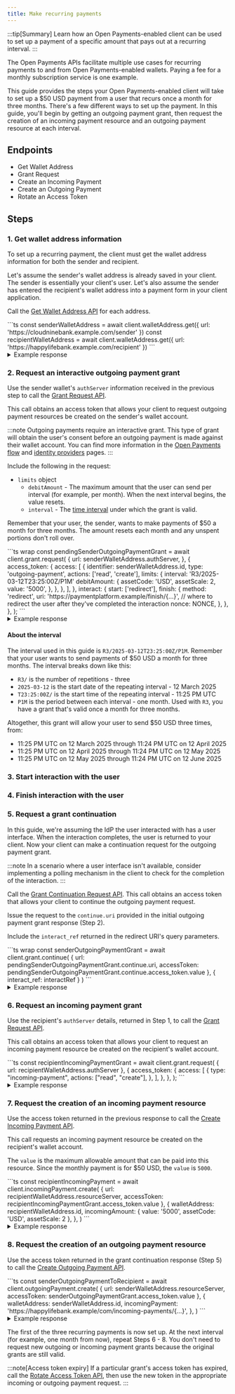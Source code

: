```yaml
---
title: Make recurring payments
---
```



:::tip[Summary]
Learn how an Open Payments-enabled client can be used to set up a payment of a specific amount that pays out at a recurring interval.
:::

The Open Payments APIs facilitate multiple use cases for recurring payments to and from Open Payments-enabled wallets. Paying a fee for a monthly subscription service is one example.

This guide provides the steps your Open Payments-enabled client will take to set up a $50 USD payment from a user that recurs once a month for three months. There's a few different ways to set up the payment. In this guide, you'll begin by getting an outgoing payment grant, then request the creation of an incoming payment resource and an outgoing payment resource at each interval.

## Endpoints

- <Badge text="GET" variant="note" /> <LinkOut href='https://openpayments.dev/apis/wallet-address-server/operations/get-wallet-address/'>Get Wallet Address</LinkOut>
- <Badge text="POST" variant="success" /> <LinkOut href='https://openpayments.dev/apis/auth-server/operations/post-request/'>Grant Request</LinkOut>
- <Badge text="POST" variant="success" /> <LinkOut href='https://openpayments.dev/apis/resource-server/operations/create-incoming-payment/'>Create an Incoming Payment</LinkOut>
- <Badge text="POST" variant="success" /> <LinkOut href='https://openpayments.dev/apis/resource-server/operations/create-outgoing-payment/'>Create an Outgoing Payment</LinkOut>
- <Badge text="POST" variant="success" /> <LinkOut href='https://openpayments.dev/apis/auth-server/operations/post-token/'>Rotate an Access Token</LinkOut>

## Steps

### 1. Get wallet address information

To set up a recurring payment, the client must get the wallet address information for both the sender and recipient.

Let's assume the sender's wallet address is already saved in your client. The sender is essentially your client's user. Let's also assume the sender has entered the recipient's wallet address into a payment form in your client application.

Call the <Badge text="GET" variant="note" /> [Get Wallet Address API](/apis/wallet-address-server/operations/get-wallet-address) for each address.

<Tabs syncKey="lang">
<TabItem label='TypeScript/JavaScript' icon='seti:javascript'>
  ```ts
  const senderWalletAddress = await client.walletAddress.get({
    url: 'https://cloudninebank.example.com/sender'
  })
  const recipientWalletAddress = await client.walletAddress.get({
    url: 'https://happylifebank.example.com/recipient'
  })
  ```
</TabItem>
</Tabs>

<details>
  <summary>Example response</summary>
  The following shows an example response from the recipient's wallet provider. A similar response will be returned from the sender's wallet provider.
  ```json wrap
  {
    "id": "https://happylifebank.example.com/recipient",
    "assetCode": "USD",
    "assetScale": 2,
    "authServer": "https://auth.happylifebank.example.com/",
    "resourceServer": "https://happylifebank.example.com/op"
  }
  ```
</details>

### 2. Request an interactive outgoing payment grant

Use the sender wallet's `authServer` information received in the previous step to call the <Badge text="POST" variant="success" /> [Grant Request API](/apis/auth-server/operations/post-request).

This call obtains an access token that allows your client to request outgoing payment resources be created on the sender's wallet account.

:::note
Outgoing payments require an interactive grant. This type of grant will obtain the user's consent before an outgoing payment is made against their wallet account. You can find more information in the [Open Payments flow](/concepts/op-flow/#outgoing-payment) and [identity providers](/identity/idp) pages.
:::

Include the following in the request:

- `limits` object
  - `debitAmount` - The maximum amount that the user can send per interval (for example, per month). When the next interval begins, the value resets.
  - `interval` - The [time interval](#about-the-interval) under which the grant is valid.

Remember that your user, the sender, wants to make payments of $50 a month for three months. The amount resets each month and any unspent portions don't roll over.

<Tabs syncKey="lang">
<TabItem label='TypeScript/JavaScript' icon='seti:javascript'>
  ```ts wrap
  const pendingSenderOutgoingPaymentGrant = await client.grant.request(
    {
      url: senderWalletAddress.authServer,
    },
    {
      access_token: {
        access: [
          {
            identifier: senderWalletAddress.id,
            type: 'outgoing-payment',
            actions: ['read', 'create'],
            limits: {
              interval: 'R3/2025-03-12T23:25:00Z/P1M'
              debitAmount: {
                assetCode: 'USD',
                assetScale: 2,
                value: '5000',
              },
            },
          },
        ],
      },
      interact: {
        start: ['redirect'],
        finish: {
          method: 'redirect',
          uri: 'https://paymentplatform.example/finish/{...}', // where to redirect the user after they've completed the interaction
          nonce: NONCE,
        },
      },
    },
  );
  ```
</TabItem>
</Tabs>

<details>
  <summary>Example response</summary>
  ```json wrap
  {
    "interact": {
      "redirect": "https://auth.interledger-test.dev/{...}", // uri to redirect the user to, to begin interaction
      "finish": "..." // unique key to secure the callback
    },
    "continue": {
      "access_token": {
        "value": "..." // access token for continuing the outgoing payment grant request
      },
      "uri": "https://auth.interledger-test.dev/continue/{...}", // uri for continuing the outgoing payment grant request
      "wait": 30
    }
  }
  ```
</details>

#### About the interval

The interval used in this guide is `R3/2025-03-12T23:25:00Z/P1M`. Remember that your user wants to send payments of $50 USD a month for three months. The interval breaks down like this:

- `R3/` is the number of repetitions - three
- `2025-03-12` is the start date of the repeating interval - 12 March 2025
- `T23:25:00Z/` is the start time of the repeating interval - 11:25 PM UTC
- `P1M` is the period between each interval - one month. Used with `R3`, you have a grant that's valid once a month for three months.

Altogether, this grant will allow your user to send $50 USD three times, from:

- 11:25 PM UTC on 12 March 2025 through 11:24 PM UTC on 12 April 2025
- 11:25 PM UTC on 12 April 2025 through 11:24 PM UTC on 12 May 2025
- 11:25 PM UTC on 12 May 2025 through 11:24 PM UTC on 12 June 2025

### 3. Start interaction with the user

<StartInteraction />

### 4. Finish interaction with the user

<FinishInteraction />

### 5. Request a grant continuation

In this guide, we're assuming the IdP the user interacted with has a user interface. When the interaction completes, the user is returned to your client. Now your client can make a continuation request for the outgoing payment grant.

:::note
In a scenario where a user interface isn't available, consider implementing a polling mechanism in the client to check for the completion of the interaction.
:::

Call the <Badge text="POST" variant="success" /> [Grant Continuation Request API](/apis/auth-server/operations/post-continue). This call obtains an access token that allows your client to continue the outgoing payment request.

Issue the request to the `continue.uri` provided in the initial outgoing payment grant response (Step 2).

Include the `interact_ref` returned in the redirect URI's query parameters.

<Tabs syncKey="lang">
<TabItem label='TypeScript/JavaScript' icon='seti:javascript'>
  ```ts wrap
  const senderOutgoingPaymentGrant = await client.grant.continue(
    {
      url: pendingSenderOutgoingPaymentGrant.continue.uri,
      accessToken: pendingSenderOutgoingPaymentGrant.continue.access_token.value
    },
    {
      interact_ref: interactRef
    }
  )
  ```
</TabItem>
</Tabs>

<details>
  <summary>Example response</summary>
  ```json wrap
  {
    "access_token": {
      "value": "...", // final access token required before creating an outgoing payment
      "manage": "https://auth.cloudninebank.example.com/token/{...}", // management uri for access token
      "access": [
        {
          "type": "outgoing-payment",
          "actions": ["create", "read"],
          "identifier": "https://cloudninebank.example.com/sender",
          "limits:" {
            "interval": "R3/2025-03-12T23:25:00Z/P1M"
            "debitAmount": {
              "assetCode": "USD",
              "assetScale": 2,
              "value": "5000",
            }
          }
        }
      ]
    },
    "continue": {
      "access_token": {
        "value": "..." // access token for continuing the request
      },
      "uri": "https://auth.cloudninebank.example.com/continue/{...}" // continuation request uri
    }
  }
  ```
</details>

### 6. Request an incoming payment grant

Use the recipient's `authServer` details, returned in Step 1, to call the <Badge text="POST" variant="success" /> [Grant Request API](/apis/auth-server/operations/post-request).

This call obtains an access token that allows your client to request an incoming payment resource be created on the recipient's wallet account.

<Tabs syncKey="lang">
<TabItem label='TypeScript/JavaScript' icon='seti:javascript'>
  ```ts
  const recipientIncomingPaymentGrant = await client.grant.request(
    {
      url: recipientWalletAddress.authServer
    },
    {
      access_token: {
        access: [
          {
            type: "incoming-payment",
            actions: ["read", "create"],
          },
        ],
      },
    },
  );
  ```
</TabItem>
</Tabs>

<details>
  <summary>Example response</summary>
  ```json wrap
  {
    "access_token": {
      "value": "...", // access token value for incoming payment grant
      "manage": "https://happylifebank.example.com/token/{...}", // management uri for access token
      "access": [
        {
          "type": "incoming-payment",
          "actions": ["create", "read"]
        }
      ]
    },
    "continue": {
      "access_token": {
        "value": "..." // access token for continuing the request
      },
      "uri": "https://happylifebank.example.com/continue/{...}" // continuation request uri
    }
  }
  ```
</details>

### 7. Request the creation of an incoming payment resource

Use the access token returned in the previous response to call the <Badge text="POST" variant="success" /> [Create Incoming Payment API](/apis/resource-server/operations/create-incoming-payment).

This call requests an incoming payment resource be created on the recipient's wallet account.

The `value` is the maximum allowable amount that can be paid into this resource. Since the monthly payment is for $50 USD, the `value` is `5000`.

<Tabs syncKey="lang">
<TabItem label='TypeScript/JavaScript' icon='seti:javascript'>
  ```ts
  const recipientIncomingPayment = await client.incomingPayment.create(
    {
      url: recipientWalletAddress.resourceServer,
      accessToken: recipientIncomingPaymentGrant.access_token.value
    },
    {
      walletAddress: recipientWalletAddress.id,
      incomingAmount: {
        value: '5000',
        assetCode: 'USD',
        assetScale: 2
      },
    },
  )
  ```
</TabItem>
</Tabs>

<details>
  <summary>Example response</summary>
  ```json wrap
  {
    "id": "https://happylifebank.example.com/incoming-payments/{...}",
    "walletAddress": "https://happylifebank.example.com/recipient",
    "incomingAmount": {
      "value": "5000",
      "assetCode": "USD",
      "assetScale": 2
    },
    "receivedAmount": {
      "value": "0",
      "assetCode": "USD",
      "assetScale": 2
    },
    "completed": false,
    "createdAt": "2025-03-12T23:20:50.52Z",
    "methods": [
      {
        "type": "ilp",
        "ilpAddress": "...",
        "sharedSecret": "..."
      }
    ]
  }
  ```
</details>

### 8. Request the creation of an outgoing payment resource

Use the access token returned in the grant continuation response (Step 5) to call the <Badge text="POST" variant="success" /> [Create Outgoing Payment API](/apis/resource-server/operations/create-outgoing-payment).

<Tabs syncKey="lang">
<TabItem label='TypeScript/JavaScript' icon='seti:javascript'>
  ```ts
  const senderOutgoingPaymentToRecipient = await client.outgoingPayment.create(
    {
      url: senderWalletAddress.resourceServer,
      accessToken: senderOutgoingPaymentGrant.access_token.value
    },
    {
      walletAddress: senderWalletAddress.id,
      incomingPayment: 'https://happylifebank.example/com/incoming-payments/{...}',
    },
  )
  ```
</TabItem>
</Tabs>

<details>
  <summary>Example response</summary>
  ```json wrap
  {
    "id": "https://cloudninebank.example.com/outgoing-payments/{...}", // url identifying the outgoing payment
    "walletAddress": "https://cloudninebank.example.com/sender",
    "receiver": "https://happylifebank.example.com/incoming-payments/{...}", // url of the incoming payment being paid
    "debitAmount": {
      "value": "5000",
      "assetCode": "USD",
      "assetScale": 2
    },
    "receiveAmount": {
      "value": "5000",
      "assetCode": "USD",
      "assetScale": 2
    },
    "sentAmount": {
      "value": "0",
      "assetCode": "USD",
      "assetScale": 2
    },
    "createdAt": "2025-03-12T23:27:54.52Z"
  }
  ```
</details>

The first of the three recurring payments is now set up. At the next interval (for example, one month from now), repeat Steps 6 - 8. You don't need to request new outgoing or incoming payment grants because the original grants are still valid.

:::note[Access token expiry]
If a particular grant's access token has expired, call the <Badge text="POST" variant="success" /> [Rotate Access Token API](/apis/auth-server/operations/post-token), then use the new token in the appropriate incoming or outgoing payment request.
:::
